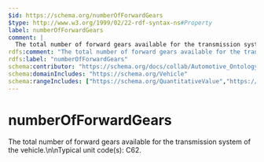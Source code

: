 ```yaml
---
$id: https://schema.org/numberOfForwardGears
$type: http://www.w3.org/1999/02/22-rdf-syntax-ns#Property
label: numberOfForwardGears
comment: |
  The total number of forward gears available for the transmission system of the vehicle.\n\nTypical unit code(s): C62.
rdfs:comment: "The total number of forward gears available for the transmission system of the vehicle.\\n\\nTypical unit code(s): C62."
rdfs:label: "numberOfForwardGears"
schema:contributor: "https://schema.org/docs/collab/Automotive_Ontology_Working_Group"
schema:domainIncludes: "https://schema.org/Vehicle"
schema:rangeIncludes: ["https://schema.org/QuantitativeValue","https://schema.org/Number"]
---
```


# numberOfForwardGears

The total number of forward gears available for the transmission system of the vehicle.\n\nTypical unit code(s): C62.

